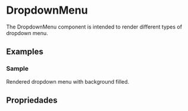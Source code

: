 
<Meta of={DropdownMenuStories} />

# DropdownMenu

The DropdownMenu component is intended to render different types of dropdown menu.

<Primary />

## Examples

### Sample

Rendered dropdown menu with background filled.

<Canvas>
  <Story of={DropdownMenuStories.Sample} />
</Canvas>

## Propriedades

<Controls />